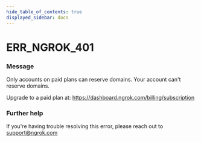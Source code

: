 ```yaml
---
hide_table_of_contents: true
displayed_sidebar: docs
---
```



# ERR_NGROK_401

### Message

Only accounts on paid plans can reserve domains.
Your account can't reserve domains.

Upgrade to a paid plan at: https://dashboard.ngrok.com/billing/subscription

<ErrorDetails error="err_ngrok_401" />

### Further help

If you're having trouble resolving this error, please reach out to [support@ngrok.com](mailto:support@ngrok.com?subject=Help%20with%20ERR_NGROK_401)

